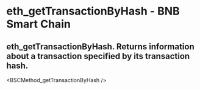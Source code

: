 # eth_getTransactionByHash - BNB Smart Chain

## eth_getTransactionByHash. Returns information about a transaction specified by its transaction hash.


<BSCMethod_getTransactionByHash />

